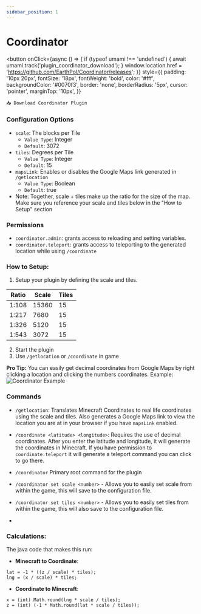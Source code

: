 ```yaml
---
sidebar_position: 1
---
```


# Coordinator

<button
    onClick={async () => {
        if (typeof umami !== 'undefined') {
            await umami.track('plugin_coordinator_download');
        }
        window.location.href = 'https://github.com/EarthPol/Coordinator/releases';
    }}
    style={{
        padding: '10px 20px',
        fontSize: '18px',
        fontWeight: 'bold',
        color: '#fff',
        backgroundColor: '#0070f3',
        border: 'none',
        borderRadius: '5px',
        cursor: 'pointer',
        marginTop: '10px',
    }}
>
    📥 Download Coordinator Plugin
</button>

### Configuration Options
- `scale`: The blocks per Tile
  - `Value Type`: Integer
  - `Default`: 3072
- `tiles`: Degrees per Tile
    - `Value Type`: Integer
    - `Default`: 15
- `mapsLink`: Enables or disables the Google Maps link generated in `/getlocation`
    - `Value Type`: Boolean
    - `Default`: true
- Note: Together, scale + tiles make up the ratio for the size of the map. Make sure you reference your scale and tiles below in the "How to Setup" section


### Permissions
- `coordinator.admin`: grants access to reloading and setting variables.
- `coordinator.teleport`: grants access to teleporting to the generated location while using `/coordinate`

### How to Setup:
1. Setup your plugin by defining the scale and tiles.

| Ratio  | Scale | Tiles |
|--------|-------|-------|
| 1:108  | 15360 | 15    |
| 1:217  | 7680  | 15    |
| 1:326  | 5120  | 15    |
| 1:543  | 3072  | 15    |

2. Start the plugin
3. Use `/getlocation` or `/coordinate` in game

**Pro Tip:** You can easily get decimal coordinates from Google Maps by right clicking a location and clicking the numbers coordinates. Example:
![Coordinator Example](../../static/img/coordinator_example.png)

### Commands

- `/getlocation`: Translates Minecraft Coordinates to real life coordinates using the scale and tiles. Also generates a Google Maps link to view the location you are at in your browser if you have `mapsLink` enabled.

- `/coordinate <latitude> <longitude>`: Requires the use of decimal coordinates. After you enter the latitude and longitude, it will generate the coordinates in Minecraft. If you have permission to `coordinate.teleport` it will generate a teleport command you can click to go there.

- `/coordinator` Primary root command for the plugin
- `/coordinator set scale <number>` - Allows you to easily set scale from within the game, this will save to the configuration file.
- `/coordinator set tiles <number>` - Allows you to easily set tiles from within the game, this will also save to the configuration file.
- 
### Calculations:
The java code that makes this run:
- **Minecraft to Coordinate**:
```
lat = -1 * ((z / scale) * tiles);
lng = (x / scale) * tiles;
```

- **Coordinate to Minecraft**:
```
x = (int) Math.round(lng * scale / tiles);
z = (int) (-1 * Math.round(lat * scale / tiles));
```